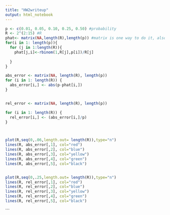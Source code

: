 ```yaml
---
title: "HW2writeup"
output: html_notebook
---
```


```r
p <- c(0.01, 0.05, 0.10, 0.25, 0.50) #probability 
R <- 2^(2:15) #R
phat<- matrix(NA,length(R),length(p)) #matrix is one way to do it, also try dataframes later.  
for(i in 1: length(p)){
  for (j in 1:length(R)){
    phat[j,i]<-rbinom(1,R[j],p[i])/R[j]
    
  }
}

abs_error <- matrix(NA, length(R), length(p))
for (i in 1: length(R)) {
  abs_error[i,] <- abs(p-phat[i,])
}


rel_error <- matrix(NA, length(R), length(p))

for (i in 1: length(R)) {
  rel_error[i,] <- (abs_error[i,]/p)
}



plot(R,seq(0,.06,length.out= length(R)),type="n")
lines(R, abs_error[,1], col="red")
lines(R, abs_error[,2], col="blue")
lines(R, abs_error[,3], col="yellow")
lines(R, abs_error[,4], col="green")
lines(R, abs_error[,5], col="black")


plot(R,seq(0,.25,length.out= length(R)),type="n")
lines(R, rel_error[,1], col="red")
lines(R, rel_error[,2], col="blue")
lines(R, rel_error[,3], col="yellow")
lines(R, rel_error[,4], col="green")
lines(R, rel_error[,5], col="black")
```

```

